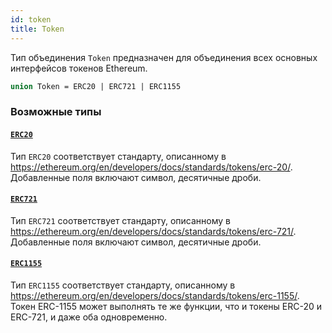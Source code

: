 ```yaml
---
id: token
title: Token
---
```



Тип объединения `Token` предназначен для объединения всех основных интерфейсов токенов Ethereum.

```graphql
union Token = ERC20 | ERC721 | ERC1155
```


### Возможные типы

#### [`ERC20`](/reference/objects/erc20) 

Тип `ERC20` соответствует стандарту, описанному в https://ethereum.org/en/developers/docs/standards/tokens/erc-20/.
Добавленные поля включают символ, десятичные дроби.


#### [`ERC721`](/reference/objects/erc721) 

Тип `ERC721` соответствует стандарту, описанному в https://ethereum.org/en/developers/docs/standards/tokens/erc-721/.
Добавленные поля включают символ, десятичные дроби.


#### [`ERC1155`](/reference/objects/erc1155) 

Тип `ERC1155` соответствует стандарту, описанному в  https://ethereum.org/en/developers/docs/standards/tokens/erc-1155/.
Токен ERC-1155 может выполнять те же функции, что и токены ERC-20 и ERC-721, и даже оба одновременно.




